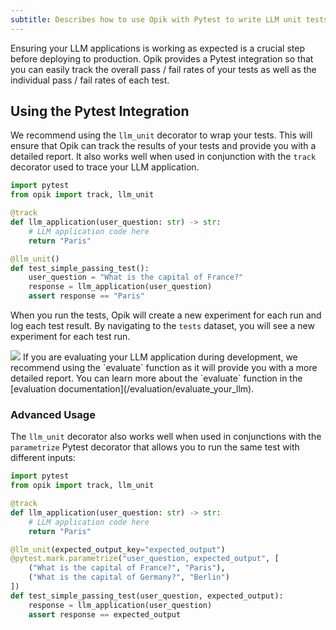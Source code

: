 ```yaml
---
subtitle: Describes how to use Opik with Pytest to write LLM unit tests
---
```


Ensuring your LLM applications is working as expected is a crucial step before deploying to production. Opik provides a Pytest integration so that you can easily track the overall pass / fail rates of your tests as well as the individual pass / fail rates of each test.

## Using the Pytest Integration

We recommend using the `llm_unit` decorator to wrap your tests. This will ensure that Opik can track the results of your tests and provide you with a detailed report. It also works well when used in conjunction with the `track` decorator used to trace your LLM application.

```python
import pytest
from opik import track, llm_unit

@track
def llm_application(user_question: str) -> str:
    # LLM application code here
    return "Paris"

@llm_unit()
def test_simple_passing_test():
    user_question = "What is the capital of France?"
    response = llm_application(user_question)
    assert response == "Paris"
```

When you run the tests, Opik will create a new experiment for each run and log each test result. By navigating to the `tests` dataset, you will see a new experiment for each test run.

<Frame>
  <img src="/img/testing/test_experiments.png" />
</Frame>

<Tip>
  If you are evaluating your LLM application during development, we recommend using the `evaluate` function as it will
  provide you with a more detailed report. You can learn more about the `evaluate` function in the [evaluation
  documentation](/evaluation/evaluate_your_llm).
</Tip>

### Advanced Usage

The `llm_unit` decorator also works well when used in conjunctions with the `parametrize` Pytest decorator that allows you to run the same test with different inputs:

```python
import pytest
from opik import track, llm_unit

@track
def llm_application(user_question: str) -> str:
    # LLM application code here
    return "Paris"

@llm_unit(expected_output_key="expected_output")
@pytest.mark.parametrize("user_question, expected_output", [
    ("What is the capital of France?", "Paris"),
    ("What is the capital of Germany?", "Berlin")
])
def test_simple_passing_test(user_question, expected_output):
    response = llm_application(user_question)
    assert response == expected_output
```

